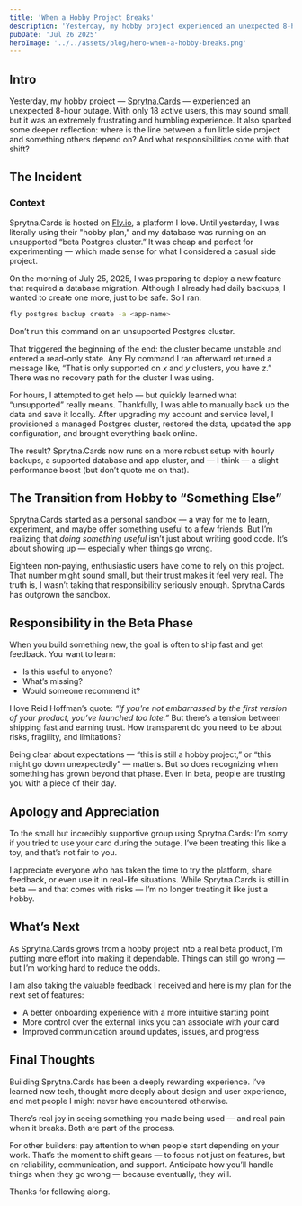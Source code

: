 ```yaml
---
title: 'When a Hobby Project Breaks'
description: 'Yesterday, my hobby project experienced an unexpected 8-hour outage. It was an extremely frustrating and humbling experience that sparked deeper reflection: where is the line between a fun little side project and something others depend on?'
pubDate: 'Jul 26 2025'
heroImage: '../../assets/blog/hero-when-a-hobby-breaks.png'
---
```




## Intro

Yesterday, my hobby project — [Sprytna.Cards](https://sprytna.cards) — experienced an unexpected 8-hour outage. With only 18 active users, this may sound small, but it was an extremely frustrating and humbling experience. It also sparked some deeper reflection: where is the line between a fun little side project and something others depend on? And what responsibilities come with that shift?

## The Incident

### Context

Sprytna.Cards is hosted on [Fly.io](https://fly.io), a platform I love. Until yesterday, I was literally using their "hobby plan," and my database was running on an unsupported “beta Postgres cluster.” It was cheap and perfect for experimenting — which made sense for what I considered a casual side project.

On the morning of July 25, 2025, I was preparing to deploy a new feature that required a database migration. Although I already had daily backups, I wanted to create one more, just to be safe. So I ran:

```bash
fly postgres backup create -a <app-name>
```

 <p class="bg-yellow-100 px-3 py-1">Don’t run this command on an unsupported Postgres cluster.</p>

That triggered the beginning of the end: the cluster became unstable and entered a read-only state. Any Fly command I ran afterward returned a message like, “That is only supported on _x_ and _y_ clusters, you have _z_.” There was no recovery path for the cluster I was using.

For hours, I attempted to get help — but quickly learned what “unsupported” really means. Thankfully, I was able to manually back up the data and save it locally. After upgrading my account and service level, I provisioned a managed Postgres cluster, restored the data, updated the app configuration, and brought everything back online.

The result? Sprytna.Cards now runs on a more robust setup with hourly backups, a supported database and app cluster, and — I think — a slight performance boost (but don’t quote me on that).

## The Transition from Hobby to “Something Else”

Sprytna.Cards started as a personal sandbox — a way for me to learn, experiment, and maybe offer something useful to a few friends. But I’m realizing that *doing something useful* isn’t just about writing good code. It’s about showing up — especially when things go wrong.

Eighteen non-paying, enthusiastic users have come to rely on this project. That number might sound small, but their trust makes it feel very real. The truth is, I wasn’t taking that responsibility seriously enough. Sprytna.Cards has outgrown the sandbox.

## Responsibility in the Beta Phase

When you build something new, the goal is often to ship fast and get feedback. You want to learn:

- Is this useful to anyone?
- What’s missing?
- Would someone recommend it?

I love Reid Hoffman’s quote: _“If you're not embarrassed by the first version of your product, you’ve launched too late.”_ But there’s a tension between shipping fast and earning trust. How transparent do you need to be about risks, fragility, and limitations?

Being clear about expectations — “this is still a hobby project,” or “this might go down unexpectedly” — matters. But so does recognizing when something has grown beyond that phase. Even in beta, people are trusting you with a piece of their day.

## Apology and Appreciation

To the small but incredibly supportive group using Sprytna.Cards: I’m sorry if you tried to use your card during the outage. I’ve been treating this like a toy, and that’s not fair to you.

I appreciate everyone who has taken the time to try the platform, share feedback, or even use it in real-life situations. While Sprytna.Cards is still in beta — and that comes with risks — I’m no longer treating it like just a hobby.

## What’s Next

As Sprytna.Cards grows from a hobby project into a real beta product, I’m putting more effort into making it dependable. Things can still go wrong — but I’m working hard to reduce the odds.

I am also taking the valuable feedback I received and here is my plan for the next set of features:

- A better onboarding experience with a more intuitive starting point
- More control over the external links you can associate with your card
- Improved communication around updates, issues, and progress



## Final Thoughts

Building Sprytna.Cards has been a deeply rewarding experience. I’ve learned new tech, thought more deeply about design and user experience, and met people I might never have encountered otherwise.

There’s real joy in seeing something you made being used — and real pain when it breaks. Both are part of the process.

For other builders: pay attention to when people start depending on your work. That’s the moment to shift gears — to focus not just on features, but on reliability, communication, and support. Anticipate how you’ll handle things when they go wrong — because eventually, they will.

Thanks for following along.
